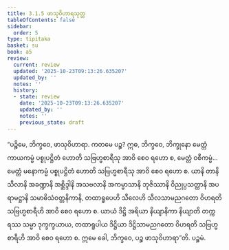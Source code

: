 ```yaml
---
title: 3.1.5 ဖာသုဝိဟာရသုတ္တ
tableOfContents: false
sidebar:
  order: 5
type: tipitaka
basket: su
book: a5
review:
  current: review
  updated: '2025-10-23T09:13:26.635207'
  updated_by: ''
  notes: ''
  history:
  - state: review
    date: '2025-10-23T09:13:26.635207'
    updated_by: ''
    notes: ''
    previous_state: draft
---
```



<ReviewStatus review={frontmatter.review} showDetails={true} />

<HypothesisAnnotation frontmatter={frontmatter} />

<DynamicBreadcrumb />

<Division number="105" book="a5" e="ch" v="16" p="116">

<Paragraph number="639" book="a5">
“ပဉ္စိမေ, ဘိက္ခဝေ, ဖာသုဝိဟာရာ. ကတမေ ပဉ္စ? ဣဓ, ဘိက္ခဝေ, ဘိက္ခုနော မေတ္တံ ကာယကမ္မံ ပစ္စုပဋ္ဌိတံ ဟောတိ သဗြဟ္မစာရီသု အာဝိ စေဝ ရဟော စ, မေတ္တံ ဝစီကမ္မံ…  မေတ္တံ မနောကမ္မံ ပစ္စုပဋ္ဌိတံ ဟောတိ သဗြဟ္မစာရီသု အာဝိ စေဝ ရဟော စ. ယာနိ တာနိ သီလာနိ အခဏ္ဍာနိ အစ္ဆိဒ္ဒါနိ အသဗလာနိ အကမ္မာသာနိ ဘုဇိဿာနိ ဝိညုပ္ပသတ္ထာနိ အပရာမဋ္ဌာနိ သမာဓိသံဝတ္တနိကာနိ, တထာရူပေဟိ သီလေဟိ သီလသာမညဂတော ဝိဟရတိ သဗြဟ္မစာရီဟိ အာဝိ စေဝ ရဟော စ. ယာယံ ဒိဋ္ဌိ အရိယာ နိယျာနိကာ နိယျာတိ တက္ကရဿ သမ္မာ ဒုက္ခက္ခယာယ, တထာရူပါယ ဒိဋ္ဌိယာ ဒိဋ္ဌိသာမညဂတော ဝိဟရတိ သဗြဟ္မစာရီဟိ အာဝိ စေဝ ရဟော စ. ဣမေ ခေါ, ဘိက္ခဝေ, ပဉ္စ ဖာသုဝိဟာရာ”တိ.

</Paragraph>
</Division>

<Paragraph number="640" type="center" book="a5">
ပဉ္စမံ.
</Paragraph>